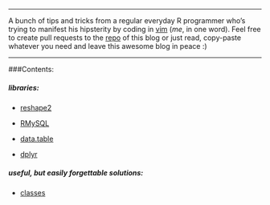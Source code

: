 ***
A bunch of tips and tricks from a regular everyday R programmer who's trying to manifest his hipsterity by coding in [vim](https://en.wikipedia.org/wiki/Vim_(text_editor)) (*me*, in one word). Feel free to create pull requests to the [repo](https://github.com/tomis9/tomis9.github.io) of this blog or just read, copy-paste whatever you need and leave this awesome blog in peace :)

***

###Contents:

##### libraries:

* [reshape2](reshape2.html) 

* [RMySQL](RMySQL.html)

* [data.table](data.table.html)

* [dplyr](dplyr.html)

##### useful, but easily forgettable solutions:

* [classes](classes.html)
